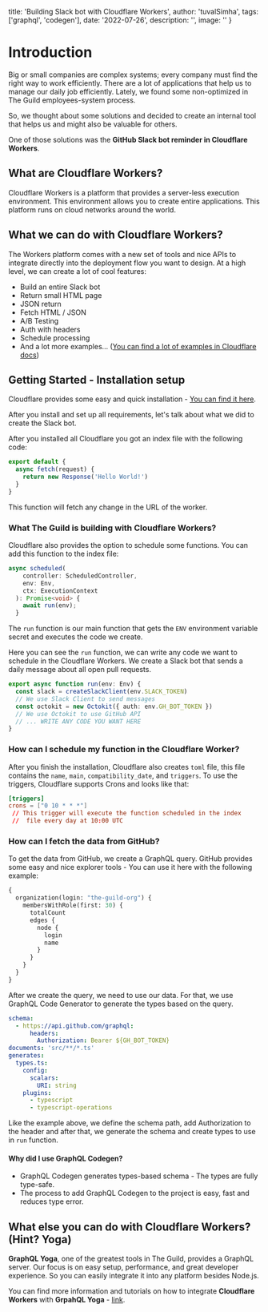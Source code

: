   title: 'Building Slack bot with Cloudflare Workers',
  author: 'tuvalSimha',
  tags: ['graphql', 'codegen'],
  date: '2022-07-26',
  description: '',
  image: ''
}
 
# Introduction

Big or small companies are complex systems; every company must find the right way to work efficiently. There are a lot of applications that help us to manage our daily job efficiently.
Lately, we found some non-optimized in The Guild employees-system process.

So, we thought about some solutions and decided to create an internal tool that helps us and might also be valuable for others.

One of those solutions was the **GitHub Slack bot reminder in Cloudflare Workers**.

## What are Cloudflare Workers?

Cloudflare Workers is a platform that provides a server-less execution environment. This environment allows you to create entire applications.
This platform runs on cloud networks around the world.

## What we can do with Cloudflare Workers?

The Workers platform comes with a new set of tools and nice APIs to integrate directly into the deployment flow you want to design. At a high level, we can create a lot of cool features:

- Build an entire Slack bot
- Return small HTML page
- JSON return
- Fetch HTML / JSON
- A/B Testing
- Auth with headers
- Schedule processing
- And a lot more examples… ([You can find a lot of examples in Cloudflare docs](https://developers.Cloudflare.com/workers/examples/))

## Getting Started - Installation setup

Cloudflare provides some easy and quick installation - [You can find it here](https://developers.Cloudflare.com/workers/get-started/guide/).

After you install and set up all requirements, let's talk about what we did to create the Slack bot.

After you installed all Cloudflare you got an index file with the following code:

```ts
export default {
  async fetch(request) {
    return new Response('Hello World!')
  }
}
```

This function will fetch any change in the URL of the worker.

### What The Guild is building with Cloudflare Workers?

Cloudflare also provides the option to schedule some functions. You can add this function to the index file:

```ts
async scheduled(
    controller: ScheduledController,
    env: Env,
    ctx: ExecutionContext
  ): Promise<void> {
    await run(env);
  }
```

The `run` function is our main function that gets the `ENV` environment variable secret and executes the code we create.

Here you can see the `run` function, we can write any code we want to schedule in the Cloudflare Workers. We create a Slack bot that sends a daily message about all open pull requests.

```ts
export async function run(env: Env) {
  const slack = createSlackClient(env.SLACK_TOKEN)
  // We use Slack Client to send messages
  const octokit = new Octokit({ auth: env.GH_BOT_TOKEN })
  // We use Octokit to use GitHub API
  // ... WRITE ANY CODE YOU WANT HERE
}
```

### How can I schedule my function in the Cloudflare Worker?

After you finish the installation, Cloudflare also creates `toml` file, this file contains the `name`, `main`, `compatibility_date`, and `triggers`. To use the triggers, Cloudflare supports Crons and looks like that:

```toml
[triggers]
crons = ["0 10 * * *"]
 // This trigger will execute the function scheduled in the index
 //  file every day at 10:00 UTC
```

### How can I fetch the data from GitHub?

To get the data from GitHub, we create a GraphQL query. GitHub provides some easy and nice explorer tools - You can use it here with the following example:

```graphql
{
  organization(login: "the-guild-org") {
    membersWithRole(first: 30) {
      totalCount
      edges {
        node {
          login
          name
        }
      }
    }
  }
}
```

After we create the query, we need to use our data. For that, we use GraphQL Code Generator to generate the types based on the query.

```yaml
schema:
  - https://api.github.com/graphql:
      headers:
        Authorization: Bearer ${GH_BOT_TOKEN}
documents: 'src/**/*.ts'
generates:
  types.ts:
    config:
      scalars:
        URI: string
    plugins:
      - typescript
      - typescript-operations
```

Like the example above, we define the schema path, add Authorization to the header and after that, we generate the schema and create types to use in `run` function.

#### Why did I use GraphQL Codegen?

- GraphQL Codegen generates types-based schema - The types are fully type-safe.
- The process to add GraphQL Codegen to the project is easy, fast and reduces type error.

## What else you can do with Cloudflare Workers? (Hint? Yoga)

**GraphQL Yoga**, one of the greatest tools in The Guild, provides a GraphQL server. Our focus is on easy setup, performance, and great developer experience. So you can easily integrate it into any platform besides Node.js.

You can find more information and tutorials on how to integrate **Cloudflare Workers** with **GrpahQL Yoga** - [link](https://www.graphql-yoga.com/docs/integrations/integration-with-cloudflare-workers).
